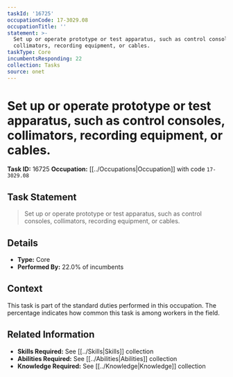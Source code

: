 ```yaml
---
taskId: '16725'
occupationCode: 17-3029.08
occupationTitle: ''
statement: >-
  Set up or operate prototype or test apparatus, such as control consoles,
  collimators, recording equipment, or cables.
taskType: Core
incumbentsResponding: 22
collection: Tasks
source: onet
---
```

# Set up or operate prototype or test apparatus, such as control consoles, collimators, recording equipment, or cables.

**Task ID:** 16725
**Occupation:** [[../Occupations|Occupation]] with code `17-3029.08`

## Task Statement

> Set up or operate prototype or test apparatus, such as control consoles, collimators, recording equipment, or cables.

## Details

- **Type:** Core
- **Performed By:** 22.0% of incumbents

## Context

This task is part of the standard duties performed in this occupation. The percentage indicates how common this task is among workers in the field.

## Related Information

- **Skills Required:** See [[../Skills|Skills]] collection
- **Abilities Required:** See [[../Abilities|Abilities]] collection
- **Knowledge Required:** See [[../Knowledge|Knowledge]] collection
